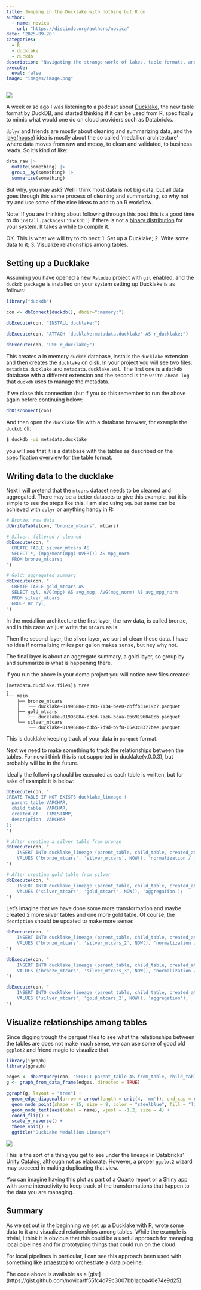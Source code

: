 ```yaml
---
title: Jumping in the Ducklake with nothing but R on
author: 
  - name: novica
    url: "https://discindo.org/authors/novica"
date: '2025-09-20'
categories:
  - R 
  - ducklake
  - duckdb
description: "Navigating the strange world of lakes, table formats, and catalogs from R"
execute:
  eval: false
image: "images/image.png"
---
```


[![](https://ko-fi.com/img/githubbutton_sm.svg)](https://ko-fi.com/J3J8133RYV)

A week or so ago I was listening to a podcast about [Ducklake](https://ducklake.select/), the new table format by DuckDB, and started thinking if it can be used from R, specifically to mimic what would one do on cloud providers such as Databricks.

`dplyr` and friends are mostly about cleaning and summarizing data, and the [lake(house)](https://www.databricks.com/blog/2020/01/30/what-is-a-data-lakehouse.html) idea is mostly about the so called 'medallion architecture' where data moves from raw and messy, to clean and validated, to business ready. So it's kind of like:

```r
data_raw |> 
  mutate(something) |> 
  group__by(something) |> 
  summarise(something)
```

But why, you may ask? Well I think most data is not big data, but all data goes through this same process of cleaning and summarizing, so why not try and use some of the nice ideas to add to an R workflow.

Note: If you are thinking about following through this post this is a good time to do `install.packages('duckdb')` if there is not a [binary distribution](https://r.duckdb.org/#installation-from-cran) for your system. It takes a while to compile it.

OK. This is what we will try to do next: 
1. Set up a Ducklake; 
2. Write some data to it; 
3. Visualize relationships among tables.

## Setting up a Ducklake

Assuming you have opened a new `Rstudio` project with `git` enabled, and the `duckdb` package is installed on your system setting up Ducklake is as follows:

```r
library("duckdb")

con <- dbConnect(duckdb(), dbdir=":memory:")

dbExecute(con, "INSTALL ducklake;")

dbExecute(con, "ATTACH 'ducklake:metadata.ducklake' AS r_ducklake;")

dbExecute(con, "USE r_ducklake;")
```

This creates a in memory `duckdb` database, installs the `ducklake` extension and then creates the `ducklake` on disk. In your project you will see two files: `metadata.ducklake` and `metadata.ducklake.wal`. The first one is a `duckdb` database with a different extension and the second is the `write-ahead log` that `duckdb` uses to manage the metadata.

If we close this connection (but if you do this remember to run the above again before continuing below:

```r
dbDisconnect(con)
```

And then open the `ducklake` file with a database browser, for example the `duckdb` cli:

```bash
$ duckdb -ui metadata.ducklake 
```

you will see that it is a database with the tables as described on the [specification overview](https://ducklake.select/docs/stable/specification/tables/overview.html) for the table format.

## Writing data to the ducklake

Next I will pretend that the `mtcars` dataset needs to be cleaned and aggregated. There may be a better datasets to give this example, but it is simple to see the steps like this. I am also using `SQL` but same can be achieved with `dplyr` or anything handy in R:

```r
# Bronze: raw data
dbWriteTable(con, "bronze_mtcars", mtcars)

# Silver: filtered / cleaned
dbExecute(con, "
  CREATE TABLE silver_mtcars AS
  SELECT *, (mpg/mean(mpg) OVER()) AS mpg_norm
  FROM bronze_mtcars;
")

# Gold: aggregated summary
dbExecute(con, "
  CREATE TABLE gold_mtcars AS
  SELECT cyl, AVG(mpg) AS avg_mpg, AVG(mpg_norm) AS avg_mpg_norm
  FROM silver_mtcars
  GROUP BY cyl;
")
```

In the medallion architecture the first layer, the raw data, is called bronze, and in this case we just write the `mtcars` as is.

Then the second layer, the silver layer, we sort of clean these data. I have no idea if normalizing miles per gallon makes sense, but hey why not.

The final layer is about an aggregate summary, a gold layer, so group by and summarize is what is happening there.

If you run the above in your demo project you will notice new files created:

```         
[metadata.ducklake.files]$ tree
.
└── main
    ├── bronze_mtcars
    │   └── ducklake-01996884-c393-7134-bee0-cbffb31e19c7.parquet
    ├── gold_mtcars
    │   └── ducklake-01996884-c3cd-7ae6-bcaa-0b69196040cb.parquet
    └── silver_mtcars
        └── ducklake-01996884-c3b5-7d9d-b9f8-05e3c8377bee.parquet
```

This is ducklake keeping track of your data in `parquet` format.

Next we need to make something to track the relationships between the tables. For now i think this is not supported in ducklake(v.0.0.3), but probably will be in the future.

Ideally the following should be executed as each table is written, but for sake of example it is below:

```r
dbExecute(con, "
CREATE TABLE IF NOT EXISTS ducklake_lineage (
  parent_table VARCHAR,
  child_table  VARCHAR,
  created_at   TIMESTAMP,
  description  VARCHAR
);
")

# After creating a silver table from bronze
dbExecute(con, "
    INSERT INTO ducklake_lineage (parent_table, child_table, created_at, description)
    VALUES ('bronze_mtcars', 'silver_mtcars', NOW(), 'normalization / filtering');
")

# After creating gold table from silver
dbExecute(con, "
    INSERT INTO ducklake_lineage (parent_table, child_table, created_at, description)
    VALUES ('silver_mtcars', 'gold_mtcars', NOW(), 'aggregation');
")
```

Let's imagine that we have done some more transformation and maybe created 2 more silver tables and one more gold table. Of course, the `decription` should be updated to make more sense:

```r
dbExecute(con, "
    INSERT INTO ducklake_lineage (parent_table, child_table, created_at, description)
    VALUES ('bronze_mtcars', 'silver_mtcars_2', NOW(), 'normalization / filtering');
")

dbExecute(con, "
    INSERT INTO ducklake_lineage (parent_table, child_table, created_at, description)
    VALUES ('bronze_mtcars', 'silver_mtcars_3', NOW(), 'normalization / filtering');
")

dbExecute(con, "
    INSERT INTO ducklake_lineage (parent_table, child_table, created_at, description)
    VALUES ('silver_mtcars', 'gold_mtcars_2', NOW(), 'aggregation');
")
```

## Visualize relationships among tables

Since digging trough the parquet files to see what the relationships between the tables are does not make much sense, we can use some of good old `ggplot2` and friend magic to visualize that.

```r
library(igraph)
library(ggraph)

edges <- dbGetQuery(con, "SELECT parent_table AS from_table, child_table AS to_table FROM ducklake_lineage")
g <- graph_from_data_frame(edges, directed = TRUE)

ggraph(g, layout = "tree") +
  geom_edge_diagonal(arrow = arrow(length = unit(4, 'mm')), end_cap = circle(3, 'mm')) +
  geom_node_point(shape = 15, size = 8, color = "steelblue", fill = "lightblue") + 
  geom_node_text(aes(label = name), vjust = -1.2, size = 4) +               
  coord_flip() +
  scale_y_reverse() +  
  theme_void() +       
  ggtitle("DuckLake Medallion Lineage")
```

![](images/plot.png)

This is the sort of a thing you get to see under the lineage in Databricks' [Unity Catalog](https://docs.databricks.com/aws/en/data-governance/unity-catalog/data-lineage), although not as elaborate. However, a proper `ggplot2` wizard may succeed in making duplicating that view.  

You can imagine having this plot as part of a Quarto report or a Shiny app with some interactivity to keep track of the transformations that happen to the data you are managing.


## Summary

As we set out in the beginning we set up a Ducklake with R, wrote some data to it and visualized relationships among tables. While the example is trivial, I think it is obvious that this could be a useful approach for managing local pipelines and for prototyping things that could run on the cloud. 

For local pipelines in particular,  I can see this approach been used with something like [{maestro}](https://github.com/whipson/maestro) to orchestrate a data pipeline. 

The code above is available as a [gist] (https://gist.github.com/novica/ff55fc4d79c3007bb1acba40e74e9d25).
